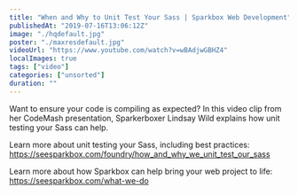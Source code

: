 ```yaml
---
title: "When and Why to Unit Test Your Sass | Sparkbox Web Development"
publishedAt: "2019-07-16T13:06:12Z"
image: "./hqdefault.jpg"
poster: "./maxresdefault.jpg"
videoUrl: "https://www.youtube.com/watch?v=wBAdjwGBHZ4"
localImages: true
tags: ["video"]
categories: ["unsorted"]
duration: ""
---
```

Want to ensure your code is compiling as expected? In this video clip from her CodeMash presentation, Sparkerboxer Lindsay Wild explains how unit testing your Sass can help.

Learn more about unit testing your Sass, including best practices: https://seesparkbox.com/foundry/how_and_why_we_unit_test_our_sass

Learn more about how Sparkbox can help bring your web project to life: https://seesparkbox.com/what-we-do
